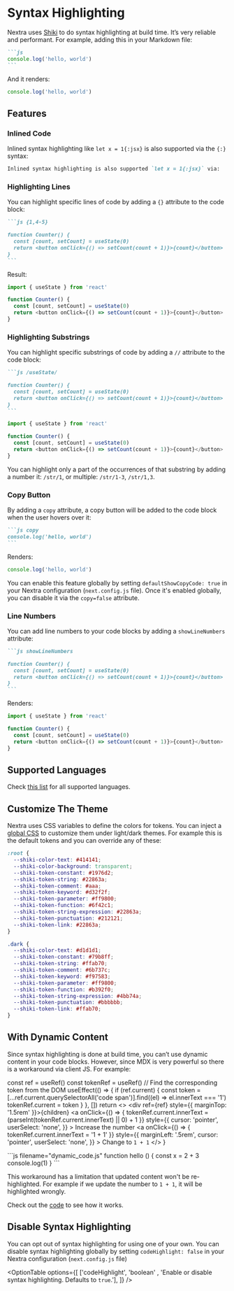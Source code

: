 
# Syntax Highlighting

Nextra uses [Shiki](https://shiki.matsu.io) to do syntax highlighting at build time. It’s very reliable and performant. For example, adding this in your Markdown file:

````md filename="Markdown"
```js
console.log('hello, world')
```
````

And it renders:

```js
console.log('hello, world')
```

## Features

### Inlined Code

Inlined syntax highlighting like `let x = 1{:jsx}` is also supported via the `{:}` syntax:

````md filename="Markdown"
Inlined syntax highlighting is also supported `let x = 1{:jsx}` via:
````

### Highlighting Lines

You can highlight specific lines of code by adding a `{}` attribute to the code block:

````md filename="Markdown"
```js {1,4-5}

function Counter() {
  const [count, setCount] = useState(0)
  return <button onClick={() => setCount(count + 1)}>{count}</button>
}
```
````

Result:

```js {1,4-5}
import { useState } from 'react'

function Counter() {
  const [count, setCount] = useState(0)
  return <button onClick={() => setCount(count + 1)}>{count}</button>
}
```

### Highlighting Substrings

You can highlight specific substrings of code by adding a `//` attribute to the code block:

````md filename="Markdown"
```js /useState/

function Counter() {
  const [count, setCount] = useState(0)
  return <button onClick={() => setCount(count + 1)}>{count}</button>
}
```
````

```js /useState/
import { useState } from 'react'

function Counter() {
  const [count, setCount] = useState(0)
  return <button onClick={() => setCount(count + 1)}>{count}</button>
}
```

You can highlight only a part of the occurrences of that substring by adding a number it: `/str/1`, or multiple: `/str/1-3`, `/str/1,3`.

### Copy Button

By adding a `copy` attribute, a copy button will be added to the code block when the user hovers over it:

````md filename="Markdown"
```js copy
console.log('hello, world')
```
````

Renders:

```js copy
console.log('hello, world')
```

You can enable this feature globally by setting `defaultShowCopyCode: true` in your Nextra configuration (`next.config.js` file). Once it's enabled globally, you can disable it via the `copy=false` attribute.

### Line Numbers

You can add line numbers to your code blocks by adding a `showLineNumbers` attribute:

````md filename="Markdown"
```js showLineNumbers

function Counter() {
  const [count, setCount] = useState(0)
  return <button onClick={() => setCount(count + 1)}>{count}</button>
}
```
````

Renders:

```js showLineNumbers
import { useState } from 'react'

function Counter() {
  const [count, setCount] = useState(0)
  return <button onClick={() => setCount(count + 1)}>{count}</button>
}
```

## Supported Languages

Check [this list](https://github.com/shikijs/shiki/blob/main/docs/languages.md) for all supported languages.

## Customize The Theme

Nextra uses CSS variables to define the colors for tokens. You can inject a [global CSS](https://nextjs.org/docs/basic-features/built-in-css-support#adding-a-global-stylesheet) to customize them under light/dark themes. For example this is the default tokens and you can override any of these:

```css filename="styles.css"
:root {
  --shiki-color-text: #414141;
  --shiki-color-background: transparent;
  --shiki-token-constant: #1976d2;
  --shiki-token-string: #22863a;
  --shiki-token-comment: #aaa;
  --shiki-token-keyword: #d32f2f;
  --shiki-token-parameter: #ff9800;
  --shiki-token-function: #6f42c1;
  --shiki-token-string-expression: #22863a;
  --shiki-token-punctuation: #212121;
  --shiki-token-link: #22863a;
}

.dark {
  --shiki-color-text: #d1d1d1;
  --shiki-token-constant: #79b8ff;
  --shiki-token-string: #ffab70;
  --shiki-token-comment: #6b737c;
  --shiki-token-keyword: #f97583;
  --shiki-token-parameter: #ff9800;
  --shiki-token-function: #b392f0;
  --shiki-token-string-expression: #4bb74a;
  --shiki-token-punctuation: #bbbbbb;
  --shiki-token-link: #ffab70;
}
```

## With Dynamic Content

Since syntax highlighting is done at build time, you can’t use dynamic content in your code blocks. However, since MDX is very powerful so there is a workaround via client JS. For example:


  const ref = useRef()
  const tokenRef = useRef()
  // Find the corresponding token from the DOM
  useEffect(() => {
    if (ref.current) {
      const token = [...ref.current.querySelectorAll('code span')].find((el) => el.innerText === '1')
      tokenRef.current = token
    }
  }, [])
  return <>
    <div ref={ref} style={{ marginTop: '1.5rem' }}>{children}</div>
    <a
      onClick={() => {
        tokenRef.current.innerText = (parseInt(tokenRef.current.innerText) || 0) + 1
      }}
      style={{
        cursor: 'pointer',
        userSelect: 'none',
      }}
    >
      Increase the number
    </a>
    <a
      onClick={() => {
        tokenRef.current.innerText = '1 + 1'
      }}
      style={{
        marginLeft: '.5rem',
        cursor: 'pointer',
        userSelect: 'none',
      }}
    >
      Change to `1 + 1`
    </a>
  </>
}

<DynamicCode>
```js filename="dynamic_code.js"
function hello () {
  const x = 2 + 3
  console.log(1)
}
```
</DynamicCode>

This workaround has a limitation that updated content won't be re-highlighted. For example if we update the number to `1 + 1`, it will be highlighted wrongly.

Check out the [code](https://github.com/shuding/nextra/blob/main/docs/pages/docs/guide/syntax-highlighting.mdx) to see how it works.

## Disable Syntax Highlighting

You can opt out of syntax highlighting for using one of your own. You can disable syntax highlighting globally by setting `codeHighlight: false` in your Nextra configuration (`next.config.js` file)

<OptionTable options={[
  ['codeHighlight', 'boolean' , 'Enable or disable syntax highlighting. Defaults to `true`.'],
]} />
